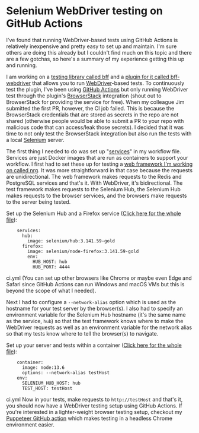 # Selenium WebDriver testing on GitHub Actions

I've found that running WebDriver-based tests using GitHub Actions is relatively inexpensive and pretty easy to set up and maintain. I'm sure others are doing this already but I couldn't find much on this topic and there are a few gotchas, so here's a summary of my experience getting this up and running.

I am working on a [testing library called bff](https://github.com/ianwalter/bff) and a [plugin for it called bff-webdriver](github.com/ianwalter/bff-webdriver) that allows you to run [WebDriver](https://developer.mozilla.org/en-US/docs/Web/WebDriver)-based tests. To continuously test the plugin, I've been using [GitHub Actions](https://github.com/features/actions) but only running WebDriver test through the plugin's [BrowserStack](https://www.browserstack.com) integration (shout out to BrowserStack for providing the service for free). When my colleague Jim submitted the first PR, however, the CI job failed. This is because the BrowserStack credentials that are stored as secrets in the repo are not shared (otherwise people would be able to submit a PR to your repo with malicious code that can access/leak those secrets). I decided that it was time to not only test the BrowserStack integration but also run the tests with a local [Selenium](https://selenium.dev/) server.

The first thing I needed to do was set up "[services](https://help.github.com/en/actions/automating-your-workflow-with-github-actions/workflow-syntax-for-github-actions#jobsjob_idservices)" in my workflow file. Services are just Docker images that are run as containers to support your workflow. I first had to set these up for testing a [web framework I'm working on called nrg](https://github.com/ianwalter/nrg). It was more straightforward in that case because the requests are unidirectional. The web framework makes requests to the Redis and PostgreSQL services and that's it. With WebDriver, it's bidirectional. The test framework makes requests to the Selenium Hub, the Selenium Hub makes requests to the browser services, and the browsers make requests to the server being tested.

Set up the Selenium Hub and a Firefox service ([Click here for the whole file](https://github.com/ianwalter/bff-webdriver/blob/master/.github/workflows/ci.yml#L16)):

        services:
          hub:
            image: selenium/hub:3.141.59-gold
          firefox:
            image: selenium/node-firefox:3.141.59-gold
            env:
              HUB_HOST: hub
              HUB_PORT: 4444

ci.yml
(You can set up other browsers like Chrome or maybe even Edge and Safari since GitHub Actions can run Windows and macOS VMs but this is beyond the scope of what I needed).

Next I had to configure a `--network-alias` option which is used as the hostname for your test server by the browser(s). I also had to specify an environment variable for the Selenium Hub hostname (it's the same name as the service, `hub`) so that the test framework knows where to make the WebDriver requests as well as an environment variable for the network alias so that my tests know where to tell the browser(s) to navigate.

Set up your server and tests within a container ([Click here for the whole file](https://github.com/ianwalter/bff-webdriver/blob/master/.github/workflows/ci.yml#L10)):

        container:
          image: node:13.6
          options: --network-alias testHost
        env:
          SELENIUM_HUB_HOST: hub
          TEST_HOST: testHost

ci.yml
Now in your tests, make requests to `http://testHost` and that's it, you should now have a WebDriver testing setup using GitHub Actions. If you're interested in a lighter-weight browser testing setup, checkout my [Puppeteer GitHub action](https://github.com/ianwalter/puppeteer) which makes testing in a headless Chrome environment easier.
